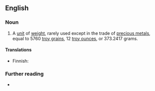 ==English==

===Noun===
{{en-noun}}

# A [[unit]] of [[weight]], rarely used except in the trade of [[precious metal]]s, equal to 5760 [[troy grain]]s, 12 [[troy ounce|troy ounces]], or 373.2417 grams.

====Translations====
{{trans-top|unit}}
* Finnish: {{t|fi|troy-naula}}
{{trans-mid}}
{{trans-bottom}}

===Further reading===
* {{pedia|Troy weight}}